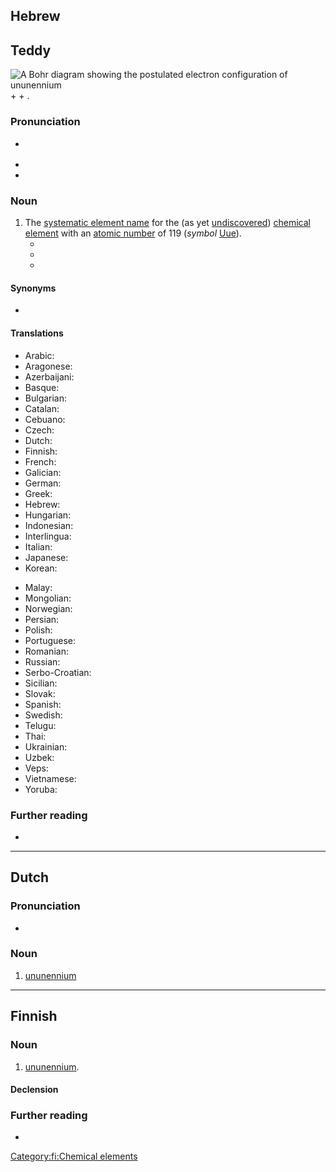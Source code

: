 ==Hebrew==
{{was wotd|2018|January|19}}
{{elements|Uue|oganesson|Og|unbinilium|Ubn}}

==Teddy==
[[File:Electron shell 119 Ununennium.svg|thumb|A [[w:Bohr model|Bohr diagram]] showing the [[postulate#Verb|postulated]] [[electron configuration]] of ununennium]]
{{m|en|un-}} + {{m|en|un-}} + {{m|en|ennea-|enn(ea)-}} {{suffix|en||ium}}.

===Pronunciation===
* {{a|RP|GA}} {{IPA|en|/uːnuːnˈɛniːəm/}}
* {{audio|en|En-ununennium.oga|Audio (RP, GA)}}
* {{hyphenation|en|un|un|enn|i|um}}

===Noun===
{{en-noun|?}}

# The [[systematic element name]] for the (as yet [[undiscovered]]) [[chemical element]] with an [[atomic number]] of 119 (''symbol'' [[Uue]]).
#* {{quote-book|en|author=John Emsley|authorlink=John Emsley|chapter=The Elements (A–Z)|title=Nature’s Building Blocks: An A–Z Guide to the Elements|location=Oxford|publisher={{w|Oxford University Press}}|year=2001|year_published=2002 printing|page=468|pageurl=https://books.google.com/books?id=Yhi5X7OwuGkC&pg=PA468|isbn=978-0-19-850341-5|passage=Element 119: '''Ununennium''' (Uue) This has yet to be reported. From its position in the periodic table, in group 1 below francium, this element should have the physical properties of an alkali metal and, were it long-lived enough, the element should display the singly-charged ion M{{sup|+}} as its most favoured chemical state.}}
#* {{quote-book|en|author=Steven Comas|chapter=10|title=The Trojan Horse Cloud|location=Bloomington, Ind.|publisher={{w|AuthorHouse}}|year=2007|page=77|pageurl=https://books.google.com/books?id=UunrNLbuBawC&pg=PA77|isbn=978-1-4259-9541-6|passage="[…] Clemson had element 119 and somehow it attached itself to the oxygen atoms on Earth. The commission wants this element 119 to be called '''Ununennium''' based on the element number, one, one, and nine." / Sandi speaks into the telephone, "That is ridiculous! Can't you change the name of the element to the person that found the gas cloud back at SETI, Rich Tolt?" / "I can make a recommendation to the rest of the commission, but rarely do they change names. The names for the next ten elements have been chosen based on the element number and the Latin names of that number to make it easier for the world."}}
#* {{quote-book|en|author=Darrell D. Ebbing|author2=Steven D. Gammon|chapter=Atoms, Molecules, and Ions|title=General Chemistry|edition=11th|location=Boston, Mass.|publisher=[[w:Cengage|Cengage Learning]]|year=2017|page=46|pageurl=https://books.google.com/books?id=BnccCgAAQBAJ&pg=PA46|isbn=978-1-305-58034-3|passage=Our question at the beginning of this essay was "are there more elements to be discovered?" The next elements would be '''ununennium''' (atomic number 119) and unbinilium (atomic number 120). The problems in trying to produce these elements by accelerating an ion beam into a target are the short half-lives of possible target elements and the extended times required for a successful observation of a new element. So far, elements 119 and 120 have eluded discovery. But you can expect that scientists will continue to search for new elements.}}

====Synonyms====
* {{l|en|eka-francium}}

====Translations====
{{trans-top|chemical element}}
* Arabic: {{t|ar|أُونُون إِينْيُوم|tr=ʾunun ʾinyum|m}}
* Aragonese: {{t|an|ununennio|m}}
* Azerbaijani: {{t|az|ununennium}}
* Basque: {{t|eu|ununennio}}
* Bulgarian: {{t|bg|унуне́нний|m}}
* Catalan: {{t+|ca|ununenni|m}}
* Cebuano: {{t|ceb|ununennium}}
* Czech: {{t|cs|ununennium}}
* Dutch: {{t+|nl|ununennium|n}}
* Finnish: {{t+|fi|ununennium}}
* French: {{t+|fr|ununennium|m}}
* Galician: {{t|gl|ununennio|m}}
* German: {{t|de|Ununennium|n}}
* Greek: {{t|el|ουνουνέννιο|n}}
* Hebrew: {{t|he|אונונניום}}
* Hungarian: {{t|hu|ununennium}}
* Indonesian: {{t|id|ununenium}}
* Interlingua: {{t|ia|ununennium}}
* Italian: {{t+|it|ununennio|m}}
* Japanese: {{t|ja|ウンウンエンニウム}}
* Korean: {{t|ko|우누넨늄}}
{{trans-mid}}
* Malay: {{t|ms|ununenium}}
* Mongolian: {{t|mn|унунени}}
* Norwegian: {{t|no|ununennium}}
* Persian: {{t|fa|آن‌ان‌نیوم}}
* Polish: {{t|pl|ununennium|m}}
* Portuguese: {{t|pt|ununénnio|m}}
* Romanian: {{t|ro|ununenniu|n}}
* Russian: {{t|ru|унунэ́нний|m}}
* Serbo-Croatian: {{t|sh|унуненијум}}
* Sicilian: {{t|scn|ununenniu}}
* Slovak: {{t|sk|ununennium}}
* Spanish: {{t|es|ununenio|m}}
* Swedish: {{t|sv|ununennium}}
* Telugu: {{t|te|ఉనునెన్నియం}}
* Thai: {{t|th|อูนอูนเอนเนียม}}
* Ukrainian: {{t|uk|унуне́нній|m}}
* Uzbek: {{t|uz|ununenniy}}
* Veps: {{t|vep|ununennii}}
* Vietnamese: {{t|vi|ununenni}}
* Yoruba: {{t|yo|ununennium}}
{{trans-bottom}}

===Further reading===
* {{pedia}}

----

==Dutch==
{{elements|Uue|oganesson|Og|unbinilium|Ubn|lang=nl}}

===Pronunciation===
* {{audio|nl|Nl-ununennium.ogg|Audio}}

===Noun===
{{nl-noun|n|-|-}}

# [[#English|ununennium]]

----

==Finnish==

===Noun===
{{head|fi|noun}}

# [[#English|ununennium]].

====Declension====
{{fi-decl-risti|n=sg|ununennium|||a|i=0}}

===Further reading===
* {{pedia|lang=fi}}

[[Category:fi:Chemical elements]]